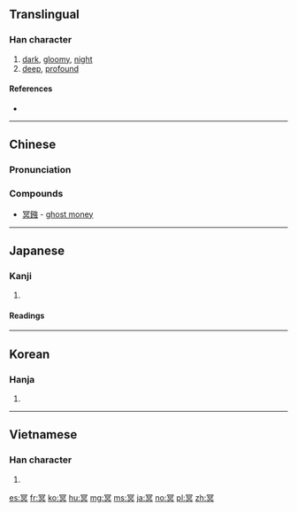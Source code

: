 ==Translingual==

===Han character===
{{Han char|rn=14|rad=冖|as=08|sn=10|four=37800|canj=BAYC|ids=⿳冖日六}}

# [[dark]], [[gloomy]], [[night]]
# [[deep]], [[profound]]

====References====
* {{Han ref|kx=0130.280|dkj=01588|dj=0293.080|hdz=10304.100|uh=51A5|ud=20901|bh=ADDF|bd=44511}}

----

==Chinese==
{{zh-forms}}

===Pronunciation===
{{zh-pron
|m=míng
|c=ming4,ming5
|mn=mê/mî
|mc=y
|oc=y
|ma=
|cat=a
}}
===Compounds===
*[[冥鏹]] - [[ghost money]]
----

==Japanese==

===Kanji===
{{ja-kanji|grade=|rs=冖08}}

# {{defn|lang=ja|sort=冖08}}

====Readings====
{{ja-readings|goon=[[みょう]] (myō)|kanon=[[めい]] (mei)|kun=[[くらい]] (kurai)}}

----

==Korean==

===Hanja===
{{ko-hanja|hangeul=명|rv=myeong|mr=myŏng}}

# {{defn|lang=ko|sort=冖08}}

----

==Vietnamese==

===Han character===
{{vi-readings|rs=冖08| hanviet = [[minh]], [[mênh]], [[mưng]]}}

# {{defn|lang=vi|sort=冖08}}

[[es:冥]]
[[fr:冥]]
[[ko:冥]]
[[hu:冥]]
[[mg:冥]]
[[ms:冥]]
[[ja:冥]]
[[no:冥]]
[[pl:冥]]
[[zh:冥]]